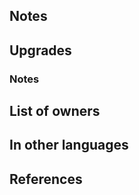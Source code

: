 {{Weapon Infobox
|tagid=SID_孫の手＋
|weaponType=Staff
|might=12
|range=2
|effect=At the start of turn 1, grants Special cooldown count-1 to ally with the highest Atk. (If that ally does not have a Special skill, this skill has no effect.)
|cost=300
|exclusive=0
|statModifiers=0,12,0,0,0
|refinePaths=default
|refineSP=350
|refineMedals=500
|refineStones=50
|effectSkill1=Calculates damage from staff like other weapons.
|iconSkill1=Wrathful Staff W.png
|tagidExtraSkill1=神
|effectSkill2=Foe cannot counterattack.
|iconSkill2=Dazzling Staff W.png
|tagidExtraSkill2=幻
|properties=
}}
==Notes==
{{SelectStat|Atk}}
{{Start of turn Special modification}}
==Upgrades==
{{Weapon Upgrade List}}
===Notes===
{{Staff Plus Refines}}
==List of owners==
{{Skill Hero List}}
==In other languages==
{{OtherLanguages
|japanese=孫の手＋
|german=Rückenkratzer+
|spanishEU=Megarrascador +
|spanishLA=Megarrascador +
|french=Grattoir +
|italian=Grattaschiena+
|chineseTW=不求人＋
|portuguese=Megaescova+
}}
==References==
<references/>
{{Weapons Navbox}}